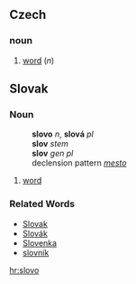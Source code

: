 == Czech ==
=== noun ===
# [[word]] (''n'')

== Slovak ==
=== Noun ===
:'''slovo''' ''n'', '''slová''' ''pl''
:'''slov''' ''stem''
:'''slov''' ''gen pl''
:declension pattern ''[[Slovak declension pattern mesto|mesto]]''
# [[word]]
=== Related Words ===
* [[Slovak]]
* [[Slovák#Slovak|Slovák]]
* [[Slovenka#Slovak|Slovenka]]
* [[slovník#Slovak|slovník]]

[[hr:slovo]]